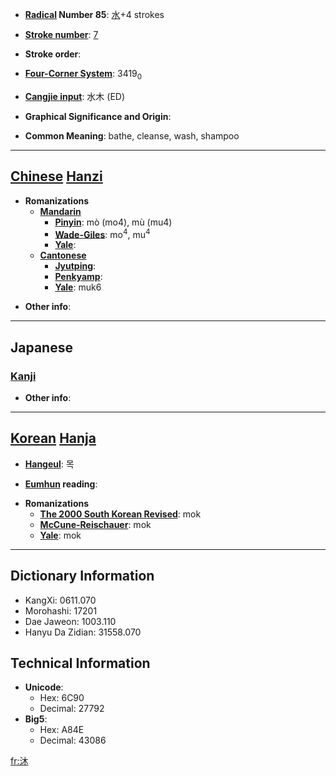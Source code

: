 * '''[[Wiktionary:Chinese radical index| Radical]] Number 85''': [[Wiktionary:Chinese radical index 水|水]]+4 strokes

* '''[[Wiktionary:Chinese total strokes index|Stroke number]]''': [[Wiktionary:Chinese total strokes index 7|7]]

* '''Stroke order''': 

* '''[[Wiktionary:Chinese four corner index|Four-Corner System]]''': 3419<sub>0</sub>

* '''[[Wiktionary:Chinese Cangjie index|Cangjie input]]''': 水木 (ED)

* '''Graphical Significance and Origin''': 

* '''Common Meaning''': bathe, cleanse, wash, shampoo

----

== [[Chinese]] [[Hanzi]] ==

* '''Romanizations'''
** '''[[Mandarin]]'''
*** '''[[Pinyin]]''': mò (mo4), mù (mu4)
*** '''[[Wade-Giles]]''': mo<sup>4</sup>, mu<sup>4</sup>
*** '''[[Yale]]''': 
** '''[[Cantonese]]'''
*** '''[[Jyutping]]''':
*** '''[[Penkyamp]]''': 
*** '''[[Yale]]''': muk6

* '''Other info''': 

----

==Japanese==
===[[Kanji]]===
{{kanji|on readings=[[ぼく]] (boku), [[もく]] (moku)
|kun readings=[[あらう]] (arau)
}}

* '''Other info''':  

----

== [[Korean]] [[Hanja]] ==

* '''[[Hangeul]]''': 목

* '''[[Eumhun]] reading''': 

* '''Romanizations'''
** '''[[The 2000 South Korean Revised Romanization|The 2000 South Korean Revised]]''': mok
** '''[[McCune-Reischauer]]''': mok
** '''[[Yale]]''': mok

----

== Dictionary Information ==

* KangXi: 0611.070
* Morohashi: 17201
* Dae Jaweon: 1003.110
* Hanyu Da Zidian: 31558.070

== Technical Information ==

* '''Unicode''':
** Hex: 6C90
** Decimal: 27792
* '''Big5''':
** Hex: A84E
** Decimal: 43086

[[fr:沐]]